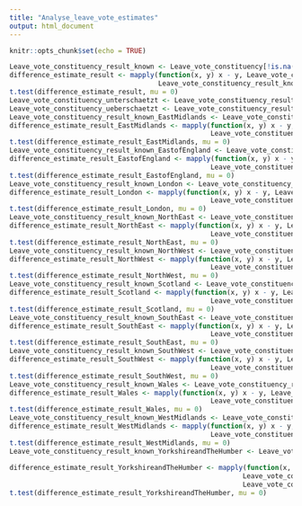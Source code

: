---
title: "Analyse_leave_vote_estimates"
output: html_document
---

```{r setup, include=FALSE}
knitr::opts_chunk$set(echo = TRUE)
```

```{r Analyse leave vote estimates}
Leave_vote_constituency_result_known <- Leave_vote_constituency[!is.na(Leave_vote_constituency$Known.result), ]
difference_estimate_result <- mapply(function(x, y) x - y, Leave_vote_constituency_result_known$Estimated.Leave.proportion, 
                                     Leave_vote_constituency_result_known$Known.result)
t.test(difference_estimate_result, mu = 0)
Leave_vote_constituency_unterschaetzt <- Leave_vote_constituency_result_known[which(difference_estimate_result < -1 * sd(difference_estimate_result)), ]
Leave_vote_constituency_ueberschaetzt <- Leave_vote_constituency_result_known[which(difference_estimate_result > sd(difference_estimate_result)), ]
Leave_vote_constituency_result_known_EastMidlands <- Leave_vote_constituency_result_known[Leave_vote_constituency_result_known$Region == "East Midlands", ]
difference_estimate_result_EastMidlands <- mapply(function(x, y) x - y, Leave_vote_constituency_result_known_EastMidlands$Estimated.Leave.proportion,
                                                  Leave_vote_constituency_result_known_EastMidlands$Known.result)
t.test(difference_estimate_result_EastMidlands, mu = 0)
Leave_vote_constituency_result_known_EastofEngland <- Leave_vote_constituency_result_known[Leave_vote_constituency_result_known$Region == "East of England", ]
difference_estimate_result_EastofEngland <- mapply(function(x, y) x - y, Leave_vote_constituency_result_known_EastofEngland$Estimated.Leave.proportion,
                                                  Leave_vote_constituency_result_known_EastofEngland$Known.result)
t.test(difference_estimate_result_EastofEngland, mu = 0)
Leave_vote_constituency_result_known_London <- Leave_vote_constituency_result_known[Leave_vote_constituency_result_known$Region == "London", ]
difference_estimate_result_London <- mapply(function(x, y) x - y, Leave_vote_constituency_result_known_London$Estimated.Leave.proportion,
                                                  Leave_vote_constituency_result_known_London$Known.result)
t.test(difference_estimate_result_London, mu = 0)
Leave_vote_constituency_result_known_NorthEast <- Leave_vote_constituency_result_known[Leave_vote_constituency_result_known$Region == "North East", ]
difference_estimate_result_NorthEast <- mapply(function(x, y) x - y, Leave_vote_constituency_result_known_NorthEast$Estimated.Leave.proportion,
                                                  Leave_vote_constituency_result_known_NorthEast$Known.result)
t.test(difference_estimate_result_NorthEast, mu = 0)
Leave_vote_constituency_result_known_NorthWest <- Leave_vote_constituency_result_known[Leave_vote_constituency_result_known$Region == "North West", ]
difference_estimate_result_NorthWest <- mapply(function(x, y) x - y, Leave_vote_constituency_result_known_NorthWest$Estimated.Leave.proportion,
                                                  Leave_vote_constituency_result_known_NorthWest$Known.result)
t.test(difference_estimate_result_NorthWest, mu = 0)
Leave_vote_constituency_result_known_Scotland <- Leave_vote_constituency_result_known[Leave_vote_constituency_result_known$Region == "Scotland", ]
difference_estimate_result_Scotland <- mapply(function(x, y) x - y, Leave_vote_constituency_result_known_Scotland$Estimated.Leave.proportion,
                                                  Leave_vote_constituency_result_known_Scotland$Known.result)
t.test(difference_estimate_result_Scotland, mu = 0)
Leave_vote_constituency_result_known_SouthEast <- Leave_vote_constituency_result_known[Leave_vote_constituency_result_known$Region == "South East", ]
difference_estimate_result_SouthEast <- mapply(function(x, y) x - y, Leave_vote_constituency_result_known_SouthEast$Estimated.Leave.proportion,
                                                  Leave_vote_constituency_result_known_SouthEast$Known.result)
t.test(difference_estimate_result_SouthEast, mu = 0)
Leave_vote_constituency_result_known_SouthWest <- Leave_vote_constituency_result_known[Leave_vote_constituency_result_known$Region == "South West", ]
difference_estimate_result_SouthWest <- mapply(function(x, y) x - y, Leave_vote_constituency_result_known_SouthWest$Estimated.Leave.proportion,
                                                  Leave_vote_constituency_result_known_SouthWest$Known.result)
t.test(difference_estimate_result_SouthWest, mu = 0)
Leave_vote_constituency_result_known_Wales <- Leave_vote_constituency_result_known[Leave_vote_constituency_result_known$Region == "Wales", ]
difference_estimate_result_Wales <- mapply(function(x, y) x - y, Leave_vote_constituency_result_known_Wales$Estimated.Leave.proportion,
                                                  Leave_vote_constituency_result_known_Wales$Known.result)
t.test(difference_estimate_result_Wales, mu = 0)
Leave_vote_constituency_result_known_WestMidlands <- Leave_vote_constituency_result_known[Leave_vote_constituency_result_known$Region == "West Midlands", ]
difference_estimate_result_WestMidlands <- mapply(function(x, y) x - y, Leave_vote_constituency_result_known_WestMidlands$Estimated.Leave.proportion,
                                                  Leave_vote_constituency_result_known_WestMidlands$Known.result)
t.test(difference_estimate_result_WestMidlands, mu = 0)
Leave_vote_constituency_result_known_YorkshireandTheHumber <- Leave_vote_constituency_result_known[Leave_vote_constituency_result_known$Region == 
                                                                                                     "Yorkshire and The Humber", ]
difference_estimate_result_YorkshireandTheHumber <- mapply(function(x, y) x - y, 
                                                          Leave_vote_constituency_result_known_YorkshireandTheHumber$Estimated.Leave.proportion,
                                                          Leave_vote_constituency_result_known_YorkshireandTheHumber$Known.result)
t.test(difference_estimate_result_YorkshireandTheHumber, mu = 0)
```